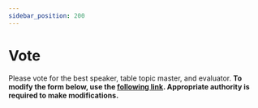 ```yaml
---
sidebar_position: 200
---
```



# Vote

Please vote for the best speaker, table topic master, and evaluator.
<b />
To modify the form below, use the [following link](https://docs.google.com/forms/d/1x0PGovFk7Zrw_QW4ET1LnN9Hz-iAAieSUGq3-SSAqiA/edit).
Appropriate authority is required to make modifications.
<VoteForm/>
